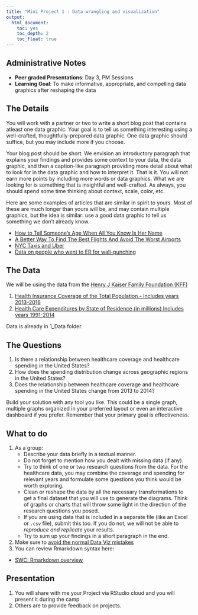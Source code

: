 ```yaml
---
title: "Mini Project 1 : Data wrangling and visualization"
output:
  html_document:
    toc: yes
    toc_depth: 2
    toc_float: true
---
```



## Administrative Notes

* **Peer graded Presentations**: Day 3, PM Sessions
* **Learning Goal**: To make informative, appropriate, and compelling data graphics after reshaping the data
<!--
* **Technical Skills**: `ggplot2` package
-->

## The Details

You will work with a partner or two to write a short blog post that contains atleast one data graphic. Your goal is to tell us something interesting using a well-crafted, thoughtfully-prepared data graphic. One data graphic should suffice, but you may include more if you choose.

Your blog post should be short. We envision an introductory paragraph that explains your findings and provides some context to your data, the data graphic, and then a caption-like paragraph providing more detail about what to look for in the data graphic and how to interpret it. That is it. You will not earn more points by including more words or data graphics. What we are looking for is something that is insightful and well-crafted. As always, you should spend some time thinking about context, scale, color, etc.

Here are some examples of articles that are similar in spirit to yours. Most of these are much longer than yours will be, and may contain multiple graphics, but the idea is similar: use a good data graphic to tell us something we don't already know.

* [How to Tell Someone's Age When All You Know Is Her Name](https://fivethirtyeight.com/features/how-to-tell-someones-age-when-all-you-know-is-her-name/){target="_blank"}
* [A Better Way To Find The Best Flights And Avoid The Worst Airports](https://fivethirtyeight.com/features/fastest-airlines-fastest-airports/){target="_blank"}
* [NYC Taxis and Uber](http://toddwschneider.com/posts/analyzing-1-1-billion-nyc-taxi-and-uber-trips-with-a-vengeance/){target="_blank"}
* [Data on people who went to ER for wall-punching](https://flowingdata.com/2016/01/14/data-on-people-who-wall-punching/){target="_blank"}


<!--
Create a visual to ANSWER ONE QUESTION: WHO DONATES? (Related subquestions you may also answer: How are donations distributed across countries? Who donates to whom? Are there any patterns, for example some group of countries tends to donate only to some specific group of other countries?)
Create visuals from provided data to effectively answer specific questions.
-->

## The Data 

We will be using the data from the [Henry J Kaiser Family Foundation (KFF)](https://www.kff.org/)

1. [Health Insurance Coverage of the Total Population - Includes years 2013-2016](https://www.kff.org/other/state-indicator/total-population/)
2. [Health Care Expenditures by State of Residence (in millions)  Includes years 1991-2014](https://www.kff.org/other/state-indicator/health-care-expenditures-by-state-of-residence-in-millions/)

Data is already in  1_Data folder. 

## The Questions 

1. Is there a relationship between healthcare coverage and healthcare spending in the United States?
2. How does the spending distribution change across geographic regions in the United States?
3. Does the relationship between healthcare coverage and healthcare spending in the United States change from 2013 to 2014?


Build your solution with any tool you like. This could be a single graph, multiple graphs organized in your preferred layout or even an interactive dashboard if you prefer. Remember that your primary goal is effectiveness. 


## What to do 

1. As a group:
    + Describe your data briefly in a textual manner.
    + Do not forget to mention how you dealt with missing data (if any).
    + Try to think of one or two research questions from the data. For the healthcare data, you may combine the coverage and spending for relevant years and formulate some questions you think would be worth exploring.
    + Clean or reshape the data by all the necessary transformations to get a final dataset that you will use to generate the diagrams. Think of graphs or charts that will throw some light in the direction of the research questions you posed.
    + If you are using data that is included in a separate file (like an Excel or `.csv` file), submit this too. If you do not, we will not be able to *reproduce and replicate* your results.
    + Try to sum up your findings in a short paragraph in the end.
2. Make sure to [avoid the normal Data Viz mistakes]((http://dicook.org/2018/04/14/content/post/2018-04-14-rookie-mistakes/))
4. You can review Rmarkdown syntax here:
- [SWC: Rmarkdown overview](http://swcarpentry.github.io/r-novice-gapminder/15-knitr-markdown/index.html)
    


## Presentation

1. You will share with me your Project via RStudio cloud and you will present it during the camp
2. Others are to provide feedback on projects.
